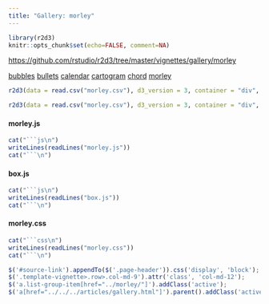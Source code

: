 ```yaml
---
title: "Gallery: morley"
---
```


```r
library(r2d3)
knitr::opts_chunk$set(echo=FALSE, comment=NA)
```

<div id="source-link">
<https://github.com/rstudio/r2d3/tree/master/vignettes/gallery/morley>
</div>

<div class="row">

<div class="col-sm-3">
<div class="list-group">
  <a href="../bubbles/" class="list-group-item">bubbles</a>
  <a href="../bullets/" class="list-group-item">bullets</a>
  <a href="../calendar/" class="list-group-item">calendar</a>
  <a href="../cartogram/" class="list-group-item">cartogram</a>
  <a href="../chord/" class="list-group-item">chord</a>
  <a href="../morley/" class="list-group-item">morley</a>
</div>
</div>

<div class="col-sm-9">

```r
r2d3(data = read.csv("morley.csv"), d3_version = 3, container = "div", dependencies = c("box.js"), script = "morley.js")
```

```r
r2d3(data = read.csv("morley.csv"), d3_version = 3, container = "div", dependencies = c("box.js"), script = "morley.js", width="100%")
```


#### morley.js

```r
cat("```js\n")
writeLines(readLines("morley.js"))
cat("```\n")
```

#### box.js

```r
cat("```js\n")
writeLines(readLines("box.js"))
cat("```\n")
```

#### morley.css

```r
cat("```css\n")
writeLines(readLines("morley.css"))
cat("```\n")
```


</div>

</div>


```js
$('#source-link').appendTo($('.page-header')).css('display', 'block');
$('.template-vignette>.row>.col-md-9').attr('class', 'col-md-12');
$('a.list-group-item[href="../morley/"]').addClass('active');
$('a[href="../../../articles/gallery.html"]').parent().addClass('active');
```


